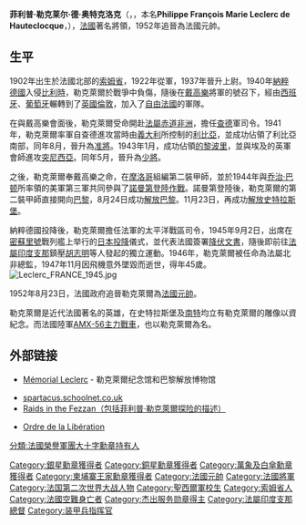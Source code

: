 {{Infobox officeholder
| birthname = 
| nickname=
| image = Leclerc-casque.jpg
| width = 300px 
| caption = 
| nationality = {{FRA}}
| ethnicity = 
| birth_date= {{birth date |1902|11|22}}
| birth_place = {{FRA}}[[贝卢瓦圣莱奥纳尔|贝卢瓦圣莱奥纳尔]]
| death_date = {{death_date_and_age|1947|11|28|1902|11|22}}
| death_place = {{FRA}}[[貝沙爾|貝沙爾]]
| allegiance= [[File:Flag_of_France.svg|20px]] [[法国陆军|法国陆军]]<br/>[[File:Flag_of_Free_France_(1940-1944).svg|20px]] [[自由法国|自由法国]]军团
| serviceyears= 1922 - 1947
| rank=[[File:Officier_général_francais_7_etoiles.svg|15px]] [[法国元帅|法国元帅]](追授)
| commands=[[File:2eDB-insigne.jpg|15px]] [[法国第二裝甲師|法国第二裝甲師]]<br>[[File:Insigne_du_CEFEO.jpg|15px]] [[法国远东远征军|法国远东远征军]]
| unit=
| battles= [[第一次世界大战|第一次世界大战]]<br>[[第二次世界大战|第二次世界大战]]
| awards    =[[File:Blason_Philippe_Marie_Leclerc_de_Hautecloque_(1902-1947).svg|15px]] 法國家族將軍勛章<br>[[法國解放勳章|法國解放勳章]]<br>軍事獎章<br>[[傑出服務勳章|傑出服務勳章]]<br>法國軍功十字章
| relations=
| spouse = 
| children     = 
| profession = [[军人|军人]]
| religion = 
| signature = 
| party = 
}}
'''菲利普·勒克莱尔·德·奥特克洛克'''（{{lang-fr|Philippe Leclerc de Hautecloque}}，{{IPA-fr|filip ləklɛʁ də otklɔk}}，本名'''Philippe François Marie Leclerc de Hauteclocque'''，{{bd|1902年|11月22日|1947年|11月28日|catIdx=Leclerc}}），[[法國|法國]]著名將領，1952年追晉為法國元帥。

== 生平 ==
1902年出生於法國北部的[[索姆省|索姆省]]，1922年從軍，1937年晉升上尉。1940年[[納粹德國|納粹德國]]入侵[[比利時|比利時]]，勒克萊爾於戰爭中負傷，隨後在[[戴高樂|戴高樂]]將軍的號召下，經由[[西班牙|西班牙]]、[[葡萄牙|葡萄牙]]輾轉到了[[英國|英國]][[倫敦|倫敦]]，加入了[[自由法國|自由法國]]的軍隊。

在與戴高樂會面後，勒克萊爾受命開赴[[法屬赤道非洲|法屬赤道非洲]]，擔任[[查德|查德]]軍司令。1941年，勒克萊爾率軍自查德進攻當時由[[義大利|義大利]]所控制的[[利比亞|利比亞]]，並成功佔領了利比亞南部，同年8月，晉升為[[准將|准將]]。1943年1月，成功佔領[[的黎波里|的黎波里]]，並與埃及的英軍會師進攻[[突尼西亞|突尼西亞]]。同年5月，晉升為[[少將|少將]]。

之後，勒克萊爾奉戴高樂之命，在[[摩洛哥|摩洛哥]]組編第二裝甲師，並於1944年與[[乔治·巴顿|乔治·巴顿]]所率領的美軍第三軍共同參與了[[诺曼底战役|諾曼第登陸作戰]]。諾曼第登陸後，勒克萊爾的第二裝甲師直接開向[[巴黎|巴黎]]，8月24日成功[[解放巴黎|解放巴黎]]。11月23日，再成功[[解放史特拉斯堡|解放史特拉斯堡]]。

納粹德國投降後，勒克萊爾擔任法軍的太平洋戰區司令，1945年9月2日，出席在[[密蘇里號|密蘇里號]]戰列艦上举行的[[日本投降|日本投降]]儀式，並代表法國簽署[[降伏文書|降伏文書]]，隨後即前往[[法屬印度支那|法屬印度支那]]鎮壓[[胡志明|胡志明]]等人發起的獨立運動。1946年，勒克萊爾被任命為法屬北非總監，1947年11月因飛機意外墜毀而逝世，得年45歲。
[[File:Leclerc_FRANCE_1945.jpg|thumb]]

1952年8月23日，法國政府追晉勒克萊爾為[[法國元帥|法國元帥]]。

勒克萊爾是近代法國著名的英雄，在史特拉斯堡及[[南特|南特]]均立有勒克萊爾的雕像以資紀念。而法國陸軍[[勒克萊爾主戰坦克|AMX-56主力戰車]]，也以勒克萊爾為名。

== 外部链接 ==
* {{fr}} [https://web.archive.org/web/20090129191013/http://paris.fr/portail/Culture/Portal.lut?page_id=6923 Mémorial Leclerc] - 勒克萊爾纪念馆和巴黎解放博物馆
* [https://web.archive.org/web/20110604230400/http://www.spartacus.schoolnet.co.uk/FRleclerc.htm spartacus.schoolnet.co.uk]
* [http://www.nzetc.org/tm/scholarly/tei-WH2-1Epi-c2-WH2-1Epi-e.html Raids in the Fezzan（包括菲利普·勒克萊爾探险的描述）]
* {{fr}} [https://web.archive.org/web/20140426171525/http://www.ordredelaliberation.fr/fr_compagnon/569.html Ordre de la Libération]

{{法蘭西第三、第四及第五共和國元帥}}
{{Authority control}}
{{DEFAULTSORT:Leclerc}}
[[分類:法國榮譽軍團大十字勳章持有人|分類:法國榮譽軍團大十字勳章持有人]]
[[Category:銀星勳章獲得者|Category:銀星勳章獲得者]]
[[Category:銅星勳章獲得者|Category:銅星勳章獲得者]]
[[Category:萬象及白傘勳章獲得者|Category:萬象及白傘勳章獲得者]]
[[Category:柬埔寨王家勳章獲得者|Category:柬埔寨王家勳章獲得者]]
[[Category:法國元帥|Category:法國元帥]]
[[Category:法國將軍|Category:法國將軍]]
[[Category:法国第二次世界大战人物|Category:法国第二次世界大战人物]]
[[Category:聖西爾軍校生|Category:聖西爾軍校生]]
[[Category:索姆省人|Category:索姆省人]]
[[Category:法國空難身亡者|Category:法國空難身亡者]]
[[Category:杰出服务勋章得主|Category:杰出服务勋章得主]]
[[Category:法屬印度支那總督|Category:法屬印度支那總督]]
[[Category:装甲兵指挥官|Category:装甲兵指挥官]]